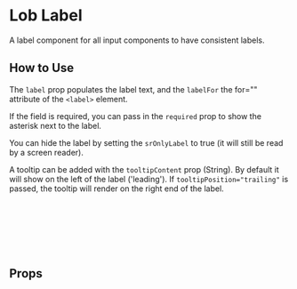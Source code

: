 
<Meta of={LabelStories} />

# Lob Label

A label component for all input components to have consistent labels.

<Canvas of={Primary} />

## How to Use

The `label` prop populates the label text, and the `labelFor` the for="" attribute of the `<label>` element.

If the field is required, you can pass in the `required` prop to show the asterisk next to the label.

You can hide the label by setting the `srOnlyLabel` to true (it will still be read by a screen reader).

A tooltip can be added with the `tooltipContent` prop (String).
By default it will show on the left of the label ('leading'). If `tooltipPosition="trailing"` is passed, the tooltip will render on the right end of the label.

```html
<lob-label
  :label="label"
  :labelFor="labelFor"
  :required="required"
  :srOnlyLabel="srOnlyLabel"
/>
```

## Props

<ArgTypes story={PRIMARY_STORY} />
